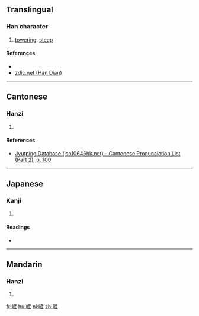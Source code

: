 ==Translingual==

===Han character===
{{Han char|rn=46|rad=山|as=11|sn=14|four=20715|canj=山卜竹一 (UYHM), 山卜大一 (UYKM)|ids=⿰山產}}

# [[towering]], [[steep]]

====References====
* {{Han ref|kx=0318.070|dkj=08389|dj=0618.290|hdz=10795.070|uh=5D7C|ud=23932|bh=E1AE|bd=57774}}
*[http://www.zdic.net/z/18/js/5D7C.htm zdic.net (Han Dian)]

----

==Cantonese==

===Hanzi===
{{yue-hanzi|jyut=[[caan2]]|y=chaan2|sim=𡶴}}

# {{defn|lang=yue|sort=山11}}

====References====
* [http://www.iso10646hk.net/jp/document/download.jsp Jyutping Database (iso10646hk.net) - Cantonese Pronunciation List (Part 2), p. 100]

----

==Japanese==

===Kanji===
{{ja-kanji|grade=|rs=山11}}

# {{defn|lang=ja|sort=山11}}

====Readings====
* {{ja-readings|on=[[さん]] (san), [[せん]] (sen)|kun=}}

----

==Mandarin==

===Hanzi===
{{cmn-hanzi|sim=𡶴|pin=[[chǎn]] ([[chan3]])|wg=ch'an<sup>3</sup>}}

# {{defn|lang=cmn|sort=山11}}

[[fr:嵼]]
[[hu:嵼]]
[[pl:嵼]]
[[zh:嵼]]